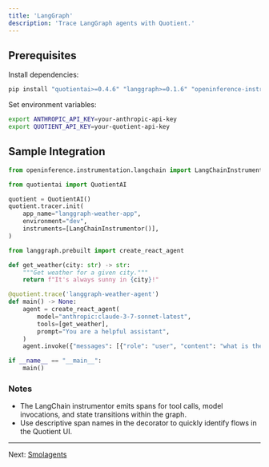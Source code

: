 ```yaml
---
title: 'LangGraph'
description: 'Trace LangGraph agents with Quotient.'
---
```


## Prerequisites

Install dependencies:

```bash
pip install "quotientai>=0.4.6" "langgraph>=0.1.6" "openinference-instrumentation-langchain==0.1.1"
```

Set environment variables:

```bash
export ANTHROPIC_API_KEY=your-anthropic-api-key
export QUOTIENT_API_KEY=your-quotient-api-key
```

## Sample Integration

```python quotient_trace_langgraph.py
from openinference.instrumentation.langchain import LangChainInstrumentor

from quotientai import QuotientAI

quotient = QuotientAI()
quotient.tracer.init(
    app_name="langgraph-weather-app",
    environment="dev",
    instruments=[LangChainInstrumentor()],
)

from langgraph.prebuilt import create_react_agent

def get_weather(city: str) -> str:
    """Get weather for a given city."""
    return f"It's always sunny in {city}!"

@quotient.trace('langgraph-weather-agent')
def main() -> None:
    agent = create_react_agent(
        model="anthropic:claude-3-7-sonnet-latest",
        tools=[get_weather],
        prompt="You are a helpful assistant",
    )
    agent.invoke({"messages": [{"role": "user", "content": "what is the weather in sf"}]})

if __name__ == "__main__":
    main()
```

### Notes

* The LangChain instrumentor emits spans for tool calls, model invocations, and state transitions within the graph.
* Use descriptive span names in the decorator to quickly identify flows in the Quotient UI.

---

Next: [Smolagents](./smolagents)
